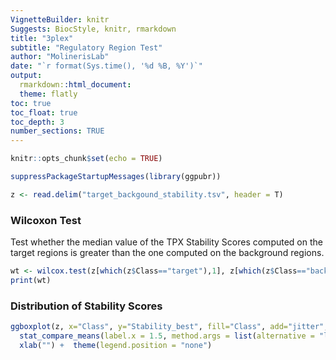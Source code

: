 ```yaml
---
VignetteBuilder: knitr
Suggests: BiocStyle, knitr, rmarkdown
title: "3plex"
subtitle: "Regulatory Region Test"
author: "MolinerisLab"
date: "`r format(Sys.time(), '%d %B, %Y')`"
output: 
  rmarkdown::html_document:
  theme: flatly
toc: true
toc_float: true
toc_depth: 3
number_sections: TRUE
---
```


```r
knitr::opts_chunk$set(echo = TRUE)
```

```r
suppressPackageStartupMessages(library(ggpubr))
```

```r
z <- read.delim("target_backgound_stability.tsv", header = T)
```

### Wilcoxon Test

Test whether the median value of the TPX Stability Scores computed on the target regions is greater than the one computed on the background regions.

```r
wt <- wilcox.test(z[which(z$Class=="target"),1], z[which(z$Class=="background"),1], alternative = "greater")
print(wt)
```

### Distribution of Stability Scores

```r
ggboxplot(z, x="Class", y="Stability_best", fill="Class", add="jitter", palette = "jco") +
  stat_compare_means(label.x = 1.5, method.args = list(alternative = "less")) +
  xlab("") +  theme(legend.position = "none")
```

